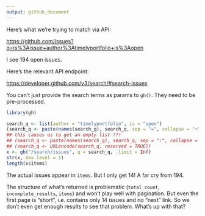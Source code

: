 ```yaml
---
output: github_document
---
```


Here's what we're trying to match via API:

<https://github.com/issues?q=is%3Aissue+author%3Atimelyportfolio+is%3Aopen>

I see 194 open issues.

Here's the relevant API endpoint:

<https://developer.github.com/v3/search/#search-issues>

You can't just provide the search terms as params to `gh()`. They need to be pre-processed.

```r
library(gh)

search_q <- list(author = "timelyportfolio", is = "open")
(search_q <- paste(names(search_q), search_q, sep = "=", collapse = "+"))
## this causes us to get an empty list !?!
## (search_q <- paste(names(search_q), search_q, sep = ":", collapse = "+"))
## (search_q <- URLencode(search_q, reserved = TRUE))
x <- gh("/search/issues", q = search_q, .limit = Inf)
str(x, max.level = 1)
length(x$items)
```

The actual issues appear in `items`. But I only get 14! A far cry from 194.

The structure of what's returned is problematic (`total_count`, `incomplete_results`, `items`) and won't play well with pagination. But even the first page is "short", i.e. contains only 14 issues and no "next" link. So we don't even get enough results to see that problem. What's up with that?
